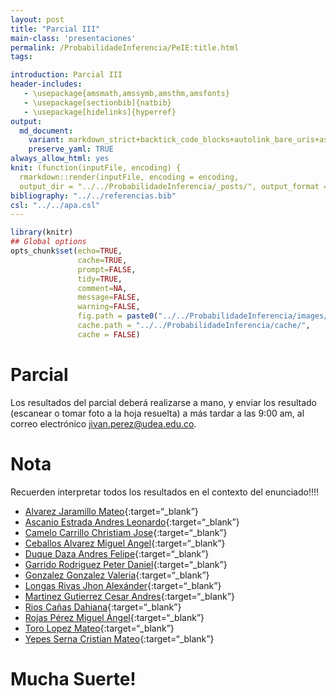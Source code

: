 ```yaml
---
layout: post
title: "Parcial III"
main-class: 'presentaciones'
permalink: /ProbabilidadeInferencia/PeIE:title.html
tags:

introduction: Parcial III
header-includes:
   - \usepackage{amsmath,amssymb,amsthm,amsfonts}
   - \usepackage[sectionbib]{natbib}
   - \usepackage[hidelinks]{hyperref}
output:
  md_document:
    variant: markdown_strict+backtick_code_blocks+autolink_bare_uris+ascii_identifiers+tex_math_single_backslash
    preserve_yaml: TRUE
always_allow_html: yes   
knit: (function(inputFile, encoding) {
  rmarkdown::render(inputFile, encoding = encoding,
  output_dir = "../../ProbabilidadeInferencia/_posts/", output_format = "all"  ) })
bibliography: "../../referencias.bib"
csl: "../../apa.csl"
---
```


```r
library(knitr)
## Global options
opts_chunk$set(echo=TRUE,
               cache=TRUE,
               prompt=FALSE,
               tidy=TRUE,
               comment=NA,
               message=FALSE,
               warning=FALSE,
               fig.path = paste0("../../ProbabilidadeInferencia/images/", "Parcial II"),
               cache.path = "../../ProbabilidadeInferencia/cache/",
               cache = FALSE)

```

# Parcial
Los resultados del parcial deberá realizarse a mano, y enviar los resultado (escanear o tomar foto a la hoja resuelta) a más tardar a las 9:00 am, al correo electrónico <a target="_blank" href="mailto:jivan.perez@udea.edu.co"> jivan.perez@udea.edu.co</a>. 

# Nota
Recuerden interpretar todos los resultados en el contexto del enunciado!!!!

* [Alvarez Jaramillo Mateo](https://github.com/jiperezga/jiperezga.github.io/raw/master/Dataset/Parcial/P1001420406.pdf){:target="_blank"}
* [Ascanio Estrada Andres Leonardo](https://github.com/jiperezga/jiperezga.github.io/raw/master/Dataset/Parcial/P1065894729.pdf){:target="_blank"}
* [Camelo Carrillo Christiam Jose](https://github.com/jiperezga/jiperezga.github.io/raw/master/Dataset/Parcial/P1007665627.pdf){:target="_blank"}
* [Ceballos Alvarez Miguel Angel](https://github.com/jiperezga/jiperezga.github.io/raw/master/Dataset/Parcial/P1001226139.pdf){:target="_blank"}
* [Duque Daza Andres Felipe](https://github.com/jiperezga/jiperezga.github.io/raw/master/Dataset/Parcial/P1152706282.pdf){:target="_blank"}
* [Garrido Rodriguez Peter Daniel](https://github.com/jiperezga/jiperezga.github.io/raw/master/Dataset/Parcial/P1085952515.pdf){:target="_blank"}
* [Gonzalez Gonzalez Valeria](https://github.com/jiperezga/jiperezga.github.io/raw/master/Dataset/Parcial/P1000099730.pdf){:target="_blank"}
* [Longas Rivas Jhon Alexánder](https://github.com/jiperezga/jiperezga.github.io/raw/master/Dataset/Parcial/P1193326786.pdf){:target="_blank"}
* [Martinez Gutierrez Cesar Andres](https://github.com/jiperezga/jiperezga.github.io/raw/master/Dataset/Parcial/P1063082773.pdf){:target="_blank"}
* [Rios Cañas Dahiana](https://github.com/jiperezga/jiperezga.github.io/raw/master/Dataset/Parcial/P1001639373.pdf){:target="_blank"}
* [Rojas Pérez Miguel Ángel](https://github.com/jiperezga/jiperezga.github.io/raw/master/Dataset/Parcial/P1000748322.pdf){:target="_blank"}
* [Toro Lopez Mateo](https://github.com/jiperezga/jiperezga.github.io/raw/master/Dataset/Parcial/P1001469363.pdf){:target="_blank"}
* [Yepes Serna Cristian Mateo](https://github.com/jiperezga/jiperezga.github.io/raw/master/Dataset/Parcial/P1007417936.pdf){:target="_blank"}

<h1> Mucha Suerte! </h1>



